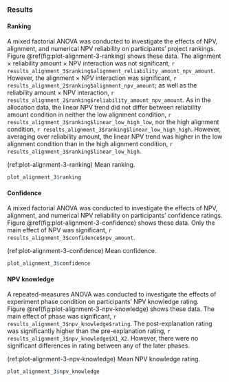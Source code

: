 ### Results {#results-alignment-3-appendix}

#### Ranking

A mixed factorial ANOVA was conducted to investigate the effects of NPV,
alignment, and numerical NPV reliability on participants’ project rankings.
Figure \@ref(fig:plot-alignment-3-ranking) shows these data. The alignment
$\times$ reliability amount $\times$ NPV interaction was not
significant,
`r results_alignment_3$ranking$alignment_reliability_amount_npv_amount`.
However, the alignment $\times$ NPV interaction was significant,
`r results_alignment_2$ranking$alignment_npv_amount`; as well as the reliability
amount $\times$ NPV interaction,
`r results_alignment_2$ranking$reliability_amount_npv_amount`. As in the
allocation data, the linear NPV trend did not differ between reliability amount
condition in neither the low alignment condition,
`r results_alignment_3$ranking$linear_low_high_low`, nor the high alignment
condition, `r results_alignment_3$ranking$linear_low_high_high`. However,
averaging over reliability amount, the linear NPV trend was higher in the low
alignment condition than in the high alignment condition,
`r results_alignment_3$ranking$linear_low_high`.

(ref:plot-alignment-3-ranking) Mean ranking.

```r
plot_alignment_3$ranking
```

#### Confidence

A mixed factorial ANOVA was conducted to investigate the effects of NPV,
alignment, and numerical NPV reliability on participants’ confidence ratings.
Figure \@ref(fig:plot-alignment-3-confidence) shows these data. Only the main
effect of NPV was significant,
`r results_alignment_3$confidence$npv_amount`.

(ref:plot-alignment-3-confidence) Mean confidence.

```r
plot_alignment_3$confidence
```

#### NPV knowledge

A repeated-measures ANOVA was conducted to investigate the effects of experiment
phase condition on participants’ NPV knowledge rating.
Figure \@ref(fig:plot-alignment-3-npv-knowledge) shows these data. The main
effect of phase was significant, `r results_alignment_3$npv_knowledge$rating`.
The post-explanation rating was significantly higher than the pre-explanation
rating,
`r results_alignment_3$npv_knowledge$X1_X2`. However, there were no significant
differences in rating between any of the later phases.

(ref:plot-alignment-3-npv-knowledge) Mean NPV knowledge rating.

```r
plot_alignment_3$npv_knowledge
```

